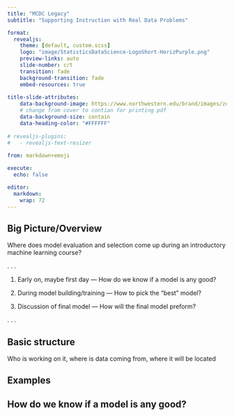 ```yaml
---
title: "MCDC Legacy"
subtitle: "Supporting Instruction with Real Data Problems"

format: 
  revealjs:
    theme: [default, custom.scss]
    logo: "image/StatisticsDataScience-LogoShort-HorizPurple.png"
    preview-links: auto
    slide-number: c/t
    transition: fade
    background-transition: fade
    embed-resources: true
    
title-slide-attributes:
    data-background-image: https://www.northwestern.edu/brand/images/zoom-academic-facets.jpg
    # change from cover to contian for printing pdf
    data-background-size: contain
    data-heading-color: "#FFFFFF"
    
# revealjs-plugins:
#   - revealjs-text-resizer
    
from: markdown+emoji

execute:
  echo: false

editor: 
  markdown: 
    wrap: 72
---
```


## Big Picture/Overview

Where does model evaluation and selection come up during an introductory
machine learning course?

. . .

1.  Early on, maybe first day --- How do we know if a model is any good?

2.  During model building/training --- How to pick the "best" model?

3.  Discussion of final model --- How will the final model preform?

. . .

## Basic structure

Who is working on it, where is data coming from, where it will be located


## Examples


## How do we know if a model is any good?

